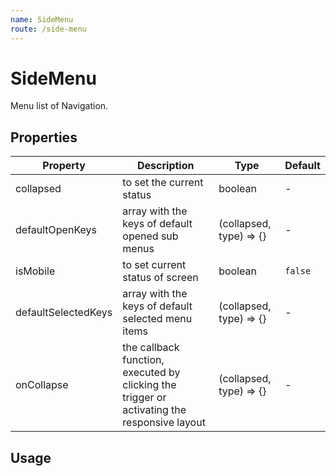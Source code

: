 ```yaml
---
name: SideMenu
route: /side-menu
---
```



# SideMenu
Menu list of Navigation.

## Properties

| Property | Description | Type | Default |
| -------- | ----------- | ---- | ------- |
| collapsed |to set the current status | boolean | - |
| defaultOpenKeys |array with the keys of default opened sub menus | (collapsed, type) => {} | - |
| isMobile |to set current status of screen | boolean | `false` |
| defaultSelectedKeys |array with the keys of default selected menu items | (collapsed, type) => {} | - |
| onCollapse |the callback function, executed by clicking the trigger or activating the responsive layout | (collapsed, type) => {} | - |


## Usage
<Playground>
    <BrowserRouter>
        <SideMenu
            logoType='text'
            logo='SAAS CMS'
            menus={menus}
        />
    </BrowserRouter>
</Playground>